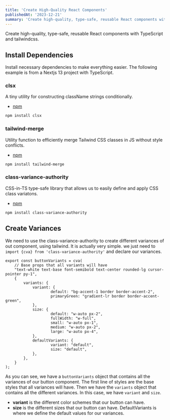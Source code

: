 ```yaml
---
title: 'Create High-Quality React Components'
publishedAt: '2023-12-21'
summary: 'Create high-quality, type-safe, reusable React components with TypeScript and tailwindcss.'
---
```


Create high-quality, type-safe, reusable React components with TypeScript and tailwindcss.

## Install Dependencies
Install necessary dependencies to make everything easier. The following example is from a Nextjs 13 project with TypeScript.

### clsx
A tiny utility for constructing className strings conditionally.

- [npm](https://www.npmjs.com/package/clsx)

```bash
npm install clsx
```

### tailwind-merge
Utility function to efficiently merge Tailwind CSS classes in JS without style conflicts.

- [npm](https://www.npmjs.com/package/tailwind-merge)

```bash
npm install tailwind-merge
```

### class-variance-authority
CSS-in-TS type-safe library that allows us to easily define and apply CSS class variatons.

- [npm](https://www.npmjs.com/package/class-variance-authority)

```bash
npm install class-variance-authority
```

## Create Variances
We need to use the class-variance-authority to create different variances of out component,
using tailwind. It is actually very simple. we just need to `import {cva} from 'class-variance-authority'` and declare
our variances.

```tsx title="Button.tsx"
export const buttonVariants = cva(
	// Base props that all variants will have
	"text-white text-base font-semibold text-center rounded-lg cursor-pointer py-1",
	{
		variants: {
			variant: {
					default: "bg-accent-1 border border-accent-2",
					primaryGreen: "gradient-lr border border-accent-green",
			},
			size: {
					default: "w-auto px-2",
					fullWidth: "w-full",
					small: "w-auto px-1",
					medium: "w-auto px-2",
					large: "w-auto px-4",
			},
			defaultVariants: {
					variant: "default",
					size: "default",
			},
		},
	}
);
```

As you can see, we have a `buttonVariants` object that contains all the variances of our button component.
The first line of styles are the base styles that all variances will have. Then we have the `variants` object
that contains all the different variances. In this case, we have `variant` and `size`. 
- **variant** is the different color schemes that our button can have.
- **size** is the different sizes that our button can have.
DefaultVariants is where we define the default values for our variances.
